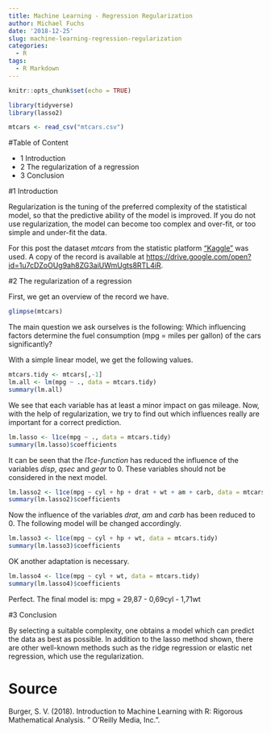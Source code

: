 ```yaml
---
title: Machine Learning - Regression Regularization
author: Michael Fuchs
date: '2018-12-25'
slug: machine-learning-regression-regularization
categories:
  - R
tags:
  - R Markdown
---
```


```r
knitr::opts_chunk$set(echo = TRUE)
```


```r
library(tidyverse)
library(lasso2)
```
```r
mtcars <- read_csv("mtcars.csv")
```


#Table of Content

+ 1 Introduction
+ 2 The regularization of a regression
+ 3 Conclusion


#1 Introduction

Regularization is the tuning of the preferred complexity of the statistical model, so that the predictive ability of the model is improved. If you do not use regularization, the model can become too complex and over-fit, or too simple and under-fit the data.

For this post the dataset *mtcars* from the statistic platform ["Kaggle"](https://www.kaggle.com) was used. A copy of the record is available at  <https://drive.google.com/open?id=1u7cDZoOUg9ah8ZG3aiUWmUgts8RTL4iR>.


#2 The regularization of a regression


First, we get an overview of the record we have.

```r
glimpse(mtcars)
```

The main question we ask ourselves is the following: 
Which influencing factors determine the fuel consumption (mpg = miles per gallon) of the cars significantly?


With a simple linear model, we get the following values.

```r
mtcars.tidy <- mtcars[,-1]
lm.all <- lm(mpg ~ ., data = mtcars.tidy)
summary(lm.all)
```

We see that each variable has at least a minor impact on gas mileage.
Now, with the help of regularization, we try to find out which influences really are important for a correct prediction.

```r
lm.lasso <- l1ce(mpg ~ ., data = mtcars.tidy)
summary(lm.lasso)$coefficients
```


It can be seen that the *l1ce-function* has reduced the influence of the variables *disp*, *qsec* and *gear* to 0. These variables should not be considered in the next model.

```r
lm.lasso2 <- l1ce(mpg ~ cyl + hp + drat + wt + am + carb, data = mtcars.tidy)
summary(lm.lasso2)$coefficients
```


Now the influence of the variables *drat*, *am* and *carb* has been reduced to 0. The following model will be changed accordingly.

```r
lm.lasso3 <- l1ce(mpg ~ cyl + hp + wt, data = mtcars.tidy)
summary(lm.lasso3)$coefficients
```


OK another adaptation is necessary.

```r
lm.lasso4 <- l1ce(mpg ~ cyl + wt, data = mtcars.tidy)
summary(lm.lasso4)$coefficients
```


Perfect. The final model is: mpg = 29,87 - 0,69cyl - 1,71wt


#3 Conclusion


By selecting a suitable complexity, one obtains a model which can predict the data as best as possible. In addition to the lasso method shown, there are other well-known methods such as the ridge regression or elastic net regression, which use the regularization.




# Source

Burger, S. V. (2018). Introduction to Machine Learning with R: Rigorous Mathematical Analysis. " O'Reilly Media, Inc.".









